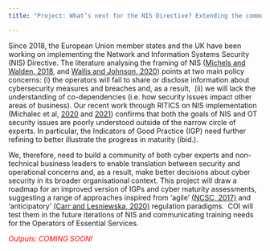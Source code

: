 ```yaml
---
title: "Project: What’s next for the NIS Directive? Extending the community of interest to better understand the Indicators of Good Practice"

---
```


Since 2018, the European Union member states and the UK have been working on implementing the Network and Information Systems Security (NIS) Directive. The literature analysing the framing of NIS ([Michels and Walden, 2018](https://papers.ssrn.com/sol3/papers.cfm?abstract_id=3297470), and  [Wallis and Johnson, 2020](https://ieeexplore.ieee.org/document/9139641)) points at two main policy concerns: (i) the operators will fail to share or disclose information about cybersecurity measures and breaches and, as a result,  (ii) we will lack the understanding of co-dependencies (i.e. how security issues impact other areas of business). Our recent work through RITICS on NIS implementation (Michalec et al, [2020](https://www.usenix.org/conference/soups2020/presentation/michalec) and [2021](https://onlinelibrary.wiley.com/doi/full/10.1111/rego.12423)) confirms that both the goals of NIS and OT security issues are poorly understood outside of the narrow circle of experts. In particular, the Indicators of Good Practice (IGP) need further refining to better illustrate the progress in maturity (ibid.). 


We, therefore, need to build a community of both cyber experts and non-technical business leaders to enable translation between security and operational concerns and, as a result, make better decisions about cyber security in its broader organisational context. This project will draw a roadmap for an improved version of IGPs and cyber maturity assessments, suggesting a range of approaches inspired from ‘agile’ [(NCSC, 2017)](https://www.ncsc.gov.uk/blog-post/ncsc-it-how-ncsc-built-its-own-it-system-0) and ‘anticipatory’ [(Carr and Lesniewska, 2020)](https://journals.sagepub.com/doi/full/10.1177/0047117820948247) regulation paradigms.  COI will test them in the future iterations of NIS and communicating training needs for the Operators of Essential Services.


<span style="color: red; font-style: italic;"> Outputs: COMING SOON!</span>
